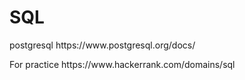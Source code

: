 # SQL {.unnumbered}

postgresql
https://www.postgresql.org/docs/

For practice
https://www.hackerrank.com/domains/sql
